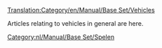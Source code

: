 [[Translation:Category/en/Manual/Base Set/Vehicles]]


Articles relating to vehicles in general are here.

{{nl/Artikel principaal}}
[[Category:nl/Manual/Base Set/Spelen]]